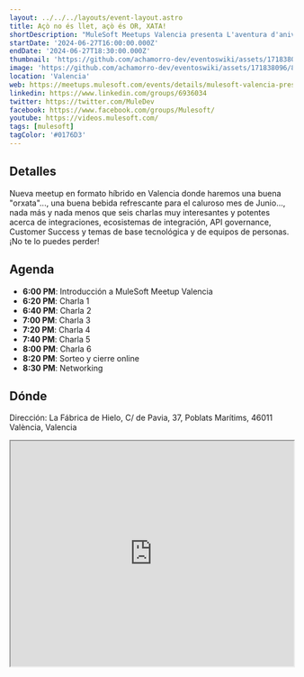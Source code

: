 ```yaml
---
layout: ../../../layouts/event-layout.astro
title: Açò no és llet, açò és OR, XATA!
shortDescription: "MuleSoft Meetups Valencia presenta L'aventura d'aniversari de Max: Açò no és llet, açò és OR, XATA! | Jun 27, 2024. Find event and ticket information."
startDate: '2024-06-27T16:00:00.000Z'
endDate: '2024-06-27T18:30:00.000Z'
thumbnail: 'https://github.com/achamorro-dev/eventoswiki/assets/171838096/86cd675e-9955-4216-80e5-de8b7c28cbc4'
image: 'https://github.com/achamorro-dev/eventoswiki/assets/171838096/86cd675e-9955-4216-80e5-de8b7c28cbc4'
location: 'Valencia'
web: https://meetups.mulesoft.com/events/details/mulesoft-valencia-presents-laventura-daniversari-de-max-aco-no-es-llet-aco-es-or-xata/
linkedin: https://www.linkedin.com/groups/6936034
twitter: https://twitter.com/MuleDev
facebook: https://www.facebook.com/groups/Mulesoft/
youtube: https://videos.mulesoft.com/
tags: [mulesoft]
tagColor: '#0176D3'
---
```


## Detalles

Nueva meetup en formato híbrido en Valencia donde haremos una buena "orxata"..., una buena bebida refrescante para el caluroso mes de Junio..., nada más y nada menos que seis charlas muy interesantes y potentes acerca de integraciones, ecosistemas de integración, API governance, Customer Success y temas de base tecnológica y de equipos de personas. ¡No te lo puedes perder!

## Agenda

- **6:00 PM**: Introducción a MuleSoft Meetup Valencia
- **6:20 PM**: Charla 1
- **6:40 PM**: Charla 2
- **7:00 PM**: Charla 3
- **7:20 PM**: Charla 4
- **7:40 PM**: Charla 5
- **8:00 PM**: Charla 6
- **8:20 PM**: Sorteo y cierre online
- **8:30 PM**: Networking

## Dónde

Dirección: La Fábrica de Hielo, C/ de Pavia, 37, Poblats Marítims, 46011 València, Valencia

<iframe
  style="width: 100%; height: 400px;"
  height="400"
  allowfullscreen=""
  loading="lazy"
  referrerpolicy="no-referrer-when-downgrade"
  src="https://www.google.com/maps/embed?pb=!1m18!1m12!1m3!1d3079.984441303468!2d-0.3249562!3d39.469680200000006!2m3!1f0!2f0!3f0!3m2!1i1024!2i768!4f13.1!3m3!1m2!1s0xd60486924e53977%3A0xca2b79f1b5e9a4fc!2sLa%20F%C3%A1brica%20de%20Hielo!5e0!3m2!1ses!2ses!4v1717605802942!5m2!1ses!2ses"
  aria-label="La Fábrica de Hielo, C/ de Pavia, 37, Poblats Marítims, 46011 València, Valencia"
></iframe>
